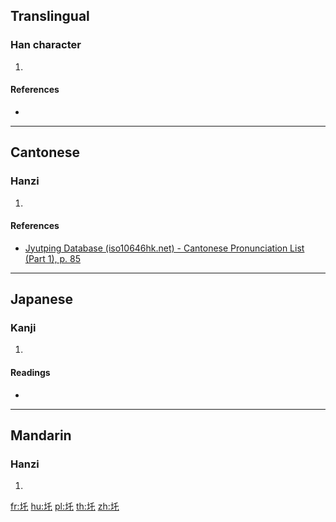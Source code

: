 ==Translingual==

===Han character===
{{Han char|rn=32|rad=土|as=03|sn=6|four=|canj=GHP|ids=⿰土乇}}

# {{defn|Han|sort=土03}}

====References====
* {{Han ref|kx=0223.130|dkj=04884|hdz=10420.010|uh=572B|ud=22315}}

----

==Cantonese==

===Hanzi===
{{yue-hanzi|jyut=[[ou3]], [[ngou3]]|y=ou3, ngou3}}

# {{defn|lang=yue|sort=土03}}

====References====
* [http://www.iso10646hk.net/jp/document/download.jsp Jyutping Database (iso10646hk.net) - Cantonese Pronunciation List (Part 1), p. 85]

----

==Japanese==

===Kanji===
{{ja-kanji|grade=|rs=土03}}

# {{defn|lang=ja|sort=土03}}

====Readings====
* {{ja-readings|on=[[あう]] (au)|kun=}}

----

==Mandarin==

===Hanzi===
{{cmn-hanzi|pin=[[yù]] ([[yu4]])|wg=yü<sup>4</sup>}}

# {{defn|lang=cmn|sort=土03}}

[[fr:圫]]
[[hu:圫]]
[[pl:圫]]
[[th:圫]]
[[zh:圫]]